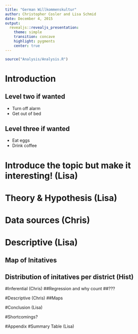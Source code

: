 ```yaml
---
title: "German Willkommenskultur"
author: Christopher Cosler and Lisa Schmid
date: December 4, 2015
output:
  revealjs::revealjs_presentation:
    theme: simple
    transition: concave
    highlight: pygments
    center: true
---
```


```r
source("Analysis/Analysis.R")
```

# Introduction

## Level two if wanted

- Turn off alarm
- Get out of bed

## Level three if wanted

- Eat eggs
- Drink coffee

# Introduce the topic but make it interesting! (Lisa)

# Theory & Hypothesis (Lisa)

# Data sources (Chris)

# Descriptive (Lisa)
## Map of Initatives
## Distribution of initatives per district (Hist)

#Inferential (Chris)
##Regression and why count
##???

#Descriptive (Chris)
##Maps

#Conclusion (Lisa)

#Shortcomings?

#Appendix
#Summary Table (Lisa)
